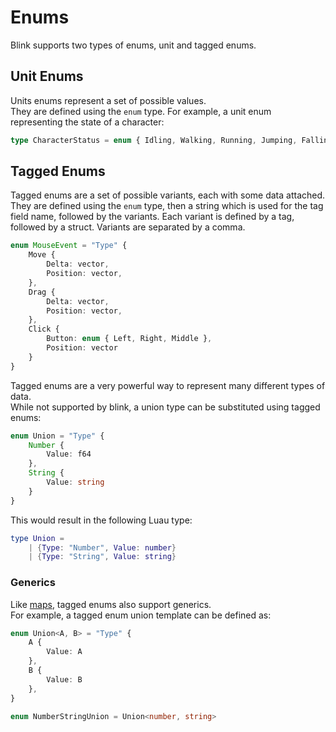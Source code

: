 
# Enums
Blink supports two types of enums, unit and tagged enums.

## Unit Enums
Units enums represent a set of possible values.<br/>
They are defined using the `enum` type. 
For example, a unit enum representing the state of a character:
```ts copy
type CharacterStatus = enum { Idling, Walking, Running, Jumping, Falling }
```

## Tagged Enums
Tagged enums are a set of possible variants, each with some data attached.<br/>
They are defined using the `enum` type, then a string which is used for the tag field name, followed by the variants.
Each variant is defined by a tag, followed by a struct. Variants are separated by a comma.

```ts copy
enum MouseEvent = "Type" {
    Move {
        Delta: vector,
        Position: vector,
    },
    Drag {
        Delta: vector,
        Position: vector,
    },
    Click {
        Button: enum { Left, Right, Middle },
        Position: vector
    }
}
```

Tagged enums are a very powerful way to represent many different types of data.<br/>
While not supported by blink, a union type can be substituted using tagged enums:
``` ts copy
enum Union = "Type" {
    Number {
        Value: f64
    },
    String {
        Value: string
    }
}
```
This would result in the following Luau type:
```lua copy
type Union = 
    | {Type: "Number", Value: number}
    | {Type: "String", Value: string}
```

### Generics
Like [maps](./8-maps.mdx), tagged enums also support generics.<br/>
For example, a tagged enum union template can be defined as:
```ts copy
enum Union<A, B> = "Type" {
    A {
        Value: A
    },
    B {
        Value: B
    },
}

enum NumberStringUnion = Union<number, string>
```